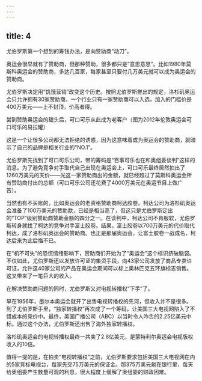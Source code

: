 ```yaml
---
---
---
```

title: 4
---



尤伯罗斯第一个想到的筹钱办法，是向赞助商“动刀”。

奥运会很早就有了赞助商，但那种赞助，很多都只是“意思意思”。比如1980年莫斯科奥运会的赞助商，多达几百家，每家甚至只要付几万美元就可以成为奥运会的赞助商。

尤伯罗斯决定用“饥饿营销”改变这个历史。按照尤伯罗斯推出的规定，洛杉矶奥运会只允许拥有30家赞助商，一个行业只有一家赞助商可以入选，加入的门槛价是400万美元——上不封顶，价高者得。

尝到赞助奥运会的甜头后，可口可乐从此成为老客户（图为2012年伦敦奥运会可口可乐的易拉罐）



这是一个让很多公司都无法拒绝的诱惑，因为这意味着成为奥运会的赞助商，就暗示了自己的品牌是相关行业的“NO.1”。

尤伯罗斯先找到了可口可乐公司，带的筹码是“百事可乐也在和奥组委谈判”这样的消息。为了避免竞争对手取代自己出现在奥运会上，可口可乐最终居然拍出了1260万美元的天价——光这一家赞助商出的金额，就已经超过了莫斯科奥运会所有赞助商付出的总额（可口可乐公司还花费了4000万美元在奥运节目上做广告）。

当然也有不买账的，比如奥运会的老资格赞助商柯达胶卷。柯达公司为洛杉矶奥运会准备了100万美元的赞助款，已经是相当高了，但这只是尤伯罗斯定出的“TOP”级别赞助商赞助金额的四分之一。在谈判中，柯达公司不肯服软，尤伯罗斯转身就找了柯达的竞争对手富士胶卷。结果，富士胶卷以700万美元的代价取代柯达，成了洛杉矶奥运会的赞助商。也正是那届奥运会，让富士胶卷一战成名，柯达后来为此后悔不已。

在“机不可失”的恐慌情绪影响下，赞助商们开始为了“奥运会”这个标识挤破脑袋。不仅如此，尤伯罗斯还以发放许可证的集资手段，向43家公司发放了商品专卖许可证，允许这40家公司的产品在奥运会期间可以标上奥林匹克五环旗标志销售。这又带来了一笔巨大的收入。

在解决赞助商问题的同时，尤伯罗斯又对电视转播权“下手”了。

早在1956年，墨尔本奥运会就开了出售电视转播权的先河，但收入并不是很多。到了尤伯罗斯手里，“独家转播权”再次成了一个筹码，让美国三大电视网陷入了不惜成本的竞价中。最终，美国广播公司（ABC）以当时令人咋舌的2.25亿美元中标。通过这个办法，尤伯罗斯还出售了海外独家转播权。

洛杉矶奥运会的电视转播权最终一共卖了2.8亿美元，是蒙特利尔奥运会电视版权收入的10倍。

值得一提的是，在拍卖“电视转播权”之前，尤伯罗斯要求包括美国三大电视网在内的5家竞标电视台，每家先交75万美元的保证金。那375万美元躺在银行里，每天给奥组委产生数量可观的利息，很大程度上缓解了奥组委的财政困难。